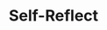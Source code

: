 ---
title: Self-Reflect
url: https://github.com/thenukasiva/self-reflect
caption: A chrome extension that reminds users to reflect on their day and saves their entries on a React app hosted locally on their computer.
preview: /img/srapp.png
tags: [React.js, Bootstrap, Reactstrap, Web Storage API, Node.js, HTML, CSS]
---